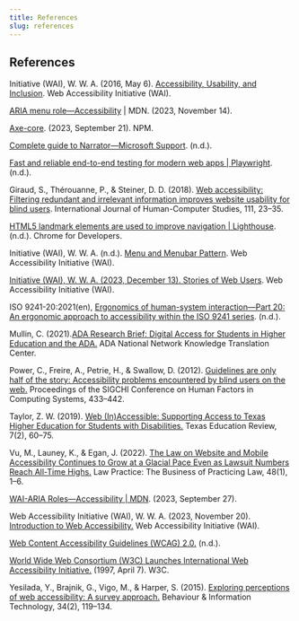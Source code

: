 ```yaml
---
title: References
slug: references
---
```


## References

<article class="citation" id="citation-accessibility-inclusion">
  <p class="citation-content">
    Initiative (WAI), W. W. A. (2016, May 6). <a href="https://www.w3.org/WAI/fundamentals/accessibility-usability-inclusion/">Accessibility, Usability, and Inclusion</a>. Web Accessibility Initiative (WAI).
  </p>
</article>

<article class="citation" id="citation-aria-menu-role">
  <p class="citation-content">
    <a href="https://developer.mozilla.org/en-US/docs/Web/Accessibility/ARIA/Roles/menu_role">ARIA menu role—Accessibility</a> | MDN. (2023, November 14).
  </p>
</article>


<article class="citation" id="citation-axe-core">
  <p class="citation-content">
    <a href="https://www.npmjs.com/package/axe-core">Axe-core</a>. (2023, September 21). NPM.
  </p>
</article>


<article class="citation" id="citation-complete-guide-to-narrator">
  <p class="citation-content">
    <a href="https://support.microsoft.com/en-us/windows/complete-guide-to-narrator-e4397a0d-ef4f-b386-d8ae-c172f109bdb1">Complete guide to Narrator—Microsoft Support</a>. (n.d.).
  </p>
</article>

<article class="citation" id="citation-playwright">
  <p class="citation-content">
    <a href="https://playwright.dev/https://playwright.dev/">Fast and reliable end-to-end testing for modern web apps | Playwright</a>. (n.d.).
  </p>
</article>

<article class="citation" id="citation-giraud">
  <p class="citation-content">
    Giraud, S., Thérouanne, P., & Steiner, D. D. (2018). <a href="https://doi.org/10.1016/j.ijhcs.2017.10.011">Web accessibility: Filtering redundant and irrelevant information improves website usability for blind users</a>. International Journal of Human-Computer Studies, 111, 23–35.
  </p>
</article>

<article class="citation" id="citation-landmarks">
  <p class="citation-content">
    <a href="https://developer.chrome.com/docs/lighthouse/accessibility/use-landmarks">HTML5 landmark elements are used to improve navigation | Lighthouse</a>. (n.d.). Chrome for Developers.
  </p>
</article>

<article class="citation" id="citation-menu-menubar">
  <p class="citation-content">
    Initiative (WAI), W. W. A. (n.d.). <a href="https://www.w3.org/WAI/ARIA/apg/patterns/menubar/">Menu and Menubar Pattern</a>. Web Accessibility Initiative (WAI).
  </p>
</article>

<article class="citation" id="citation-stories-of-web-users">
  <p class="citation-content">
    <a href="https://www.w3.org/WAI/people-use-web/user-stories/">Initiative (WAI), W. W. A. (2023, December 13). Stories of Web Users</a>. Web Accessibility Initiative (WAI).
  </p>
</article>

<article class="citation" id="citation-iso">
  <p class="citation-content">
    ISO 9241-20:2021(en), <a href="https://www.iso.org/obp/ui/#iso:std:iso:9241:-20:ed-2:v1:en">Ergonomics of human-system interaction—Part 20: An ergonomic approach to accessibility within the ISO 9241 series</a>. (n.d.).
  </p>
</article>

<article class="citation" id="citation-mullin">
  <p class="citation-content">
    Mullin, C. (2021).<a href="https://adata.org/research_brief/research-brief-digital-access-students-higher-education-and-ada">ADA Research Brief: Digital Access for Students in Higher Education and the ADA.</a> ADA National Network Knowledge Translation Center.
  </p>
</article>

<article class="citation" id="citation-power">
  <p class="citation-content">
    Power, C., Freire, A., Petrie, H., & Swallow, D. (2012). <a href="https://doi.org/10.1145/2207676.2207736">Guidelines are only half of the story: Accessibility problems encountered by blind users on the web.</a> Proceedings of the SIGCHI Conference on Human Factors in Computing Systems, 433–442.
  </p>
</article>

<article class="citation" id="citation-taylor">
  <p class="citation-content">
    Taylor, Z. W. (2019). <a href="https://doi.org/10.26153/TSW/2285">
    Web (In)Accessible: Supporting Access to Texas Higher Education for Students with Disabilities.</a> Texas Education Review, 7(2), 60–75.
  </p>
</article>

<article class="citation" id="citation-vu">
  <p class="citation-content">
    Vu, M., Launey, K., & Egan, J. (2022). <a href="https://americanbar.org/groups/law_practice/publications/law_practice_magazine/2022/jf22/vu-launey-egan/">
    The Law on Website and Mobile Accessibility Continues to Grow at a Glacial Pace Even as Lawsuit Numbers Reach All-Time Highs.</a> Law Practice: The Business of Practicing Law, 48(1), 1–6.
  </p>
</article>

<article class="citation" id="citation-wai-aria-roles">
  <p class="citation-content">
    <a href="https://developer.mozilla.org/en-US/docs/Web/Accessibility/ARIA/Roles">WAI-ARIA Roles—Accessibility | MDN</a>. (2023, September 27).
  </p>
</article>

<article class="citation" id="citation-wai">
  <p class="citation-content">
    Web Accessibility Initiative (WAI), W. W. A. (2023, November 20). <a href="https://www.w3.org/WAI/fundamentals/accessibility-intro/">Introduction to Web Accessibility.</a> Web Accessibility Initiative (WAI).
  </p>
</article>

<article class="citation" id="citation-wcag">
  <p class="citation-content">
    <a href="https://www.w3.org/TR/2008/REC-WCAG20-20081211/https://www.w3.org/TR/2008/REC-WCAG20-20081211/">Web Content Accessibility Guidelines (WCAG) 2.0.</a> (n.d.).
  </p>
</article>

<article class="citation" id="citation-w3c-wai">
  <p class="citation-content">
    <a href="https://www.w3.org/press-releases/1997/wai-launch/">World Wide Web Consortium (W3C) Launches International Web Accessibility Initiative.</a> (1997, April 7). W3C.
  </p>
</article>

<article class="citation" id="citation-yesilda">
  <p class="citation-content">
    Yesilada, Y., Brajnik, G., Vigo, M., & Harper, S. (2015). <a href="https://doi.org/10.1080/0144929X.2013.848238">Exploring perceptions of web accessibility: A survey approach.</a> Behaviour & Information Technology, 34(2), 119–134. 
  </p>
</article>

